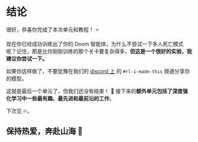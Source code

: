 # 结论

很好，恭喜你完成了本次单元和教程！ ⭐️

现在你已经成功训练出了你的 Doom 智能体，为什么不尝试一下多人死亡模式呢？记住，那是比你刚刚训练的那个关卡要复杂得多，**但这是一个很好的实验，我建议你尝试一下。**

如果你这样做了，不要犹豫在我们的 [discord 上](https://www.hf.co/join/discord) 的 `#rl-i-made-this` 频道分享你的模型。

这就是最后一个单元了，但我们还没有结束！ 🤗 接下来的**额外单元包括了深度强化学习中一些最有趣、最先进和最前沿的工作**。

下次见 🔥，

## 保持热爱，奔赴山海 🤗
